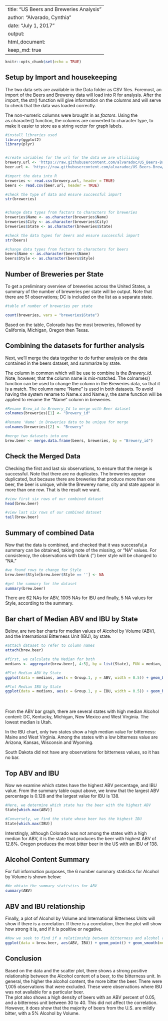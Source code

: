 
---
title: "US Beers and Breweries Analysis"
author: "Alvarado, Cynthia"
date: "July 1, 2017"
output:
  html_document:
    keep_md: true
---

```{r setup, include=FALSE}
knitr::opts_chunk$set(echo = TRUE)

```

## Setup by Import and housekeeping

The two data sets are available in the Data folder as CSV files.  Foremost, an import of the Beers and Brewerey data will load into R for analysis.  After the import, the str() function will give information on the columns and will serve to check that the data was loaded correctly.
<br>

The non-numeric columns were brought in as <i>factors</i>.  Using the as.character() function, the columns are converted to character type, to make it easier to store as a string vector for graph labels.


```{r gather}

#install libraries used
library(ggplot2)
library(plyr)


#create variables for the url for the data we are utlilizing
brewery.url <- 'https://raw.githubusercontent.com/alvaradoc/US_Beers-Brew/master/Data/Breweries.csv'
beer.url <- 'https://raw.githubusercontent.com/alvaradoc/US_Beers-Brew/master/Data/Beers.csv'

#import the data into R
breweries <- read.csv(brewery.url, header = TRUE)
beers <- read.csv(beer.url, header = TRUE)

#check the type of data and ensure successful import
str(breweries)


#change data types from factors to characters for breweries
breweries$Name <- as.character(breweries$Name)
breweries$City <- as.character(breweries$City)
breweries$State <- as.character(breweries$State)

#check the data types for beers and ensure successful import
str(beers)

#change data types from factors to characters for beers
beers$Name <- as.character(beers$Name)
beers$Style <- as.character(beers$Style)
```

## Number of Breweries per State

To get a preliminary overview of breweries across the United States, a summary of the number of breweries per state will be output. Note that there are 51 observations; DC is included on the list as a separate state.

```{r tallyByState}

#table of number of breweries per state

count(breweries, vars = "breweries$State")
```

Based on the table, Colorado has the most breweries, followed by California, Michigan, Oregon then Texas.

## Combining the datasets for further analysis

Next, we'll merge the data together to do further analysis on the data contained in the beers dataset, and summarize by state. <br>

The column in common which will be use to combine is the <i>Brewery_id</i>.  Note, however, that the column name is mis-matched. The colnames() function can be used to change the column in the Breweries data, so that it is a match. The column name "Name" is used in both datasets.  To avoid having the system rename to Name.x and Name.y, the same function will be applied to rename the "Name" column in breweries.

```{r combine}

#Rename Brew_id to Brewery_Id to merge with Beer dataset
colnames(breweries)[1] <- "Brewery_id"

#Rename 'Name' in Breweries data to be unique for merge
colnames(breweries)[2] <- "Brewery"

#merge two datasets into one
brew.beer <- merge.data.frame(beers, breweries, by = "Brewery_id")
```

## Check the Merged Data

Checking the first and last six observations, to ensure that the merge is successful.  Note that there are no duplicates.  The breweries appear duplicated, but because there are breweries that produce more than one beer, the beer is unique, while the Brewerey name, city and state appear in more than one row.  That is the result we want.

```{r HT}
#view first six rows of our combined dataset
head(brew.beer)

#view last six rows of our combined dataset
tail(brew.beer)
```

## Summary of combined Data

Now that the data is combined, and checked that it was successful,a summary can be obtained, taking note of the missing, or "NA" values.  For consistency, the observations with blank ('') beer style will be changed to "NA."

```{r summry}

#we found rows to change for Style
brew.beer$Style[brew.beer$Style == ''] <- NA

#get the summary for the dataset
summary(brew.beer)
```

There are 62 NAs for ABV, 1005 NAs for IBU and finally, 5 NA values for Style, according to the summary.

## Bar chart of Median ABV and IBU by State

Below, are two bar charts for median values of Alcohol by Volume (ABV), and the International Bitterness Unit (IBU), by state.

```{r medians}
#attach dataset to refer to column names
attach(brew.beer)

#first, we calculate the Median for both
medians <- aggregate(brew.beer[, 4:5], by = list(State), FUN = median, na.rm = TRUE, na.action = 0)

#Plot Median ABV by State
ggplot(data = medians, aes(x = Group.1, y = ABV, width = 0.5)) + geom_bar(stat = "identity", position = "identity") + labs(x = "State", y = "ABV")

#Plot Median IBU by State
ggplot(data = medians, aes(x = Group.1, y = IBU, width = 0.5)) + geom_bar(stat = "identity", position = "identity") + labs(x = "State", y = "IBU")

```
<br><br>From the ABV bar graph, there are several states with high median Alcohol content: DC, Kentucky, Michigan, New Mexico and West Virginia.  The lowest median is Utah.<br>

In the IBU chart, only two states show a high median value for bitterness: Maine and West Virginia. Among the states with a low bitterness value are Arizona, Kansas, Wisconsin and Wyoming.<br>

South Dakota did not have any observations for bitterness values, so it has no bar.

## Top ABV and IBU

Now we examine which states have the highest ABV percentage, and IBU value.  From the summary table ouput above, we know that the largest ABV percentage is 0.128 and the largest value for IBU is 138.

```{r max}

#Here, we determine which state has the beer with the highest ABV
State[which.max(ABV)]

#Conversely, we find the state whose beer has the highest IBU
State[which.max(IBU)]
```

Interstingly, although Colorado was not among the states with a high median for ABV, it is the state that produces the beer with highest ABV of 12.8%.  Oregon produces the most bitter beer in the US with an IBU of 138.

## Alcohol Content Summary

For full information purposes, the 6 number summary statistics for Alcohol by Volume is shown below:

```{r ABVsummy}
#We obtain the summary statistics for ABV
summary(ABV)
```

## ABV and IBU relationship

Finally, a plot of Alcohol by Volume and International Bitterness Units will show if there is a correlation.  If there is a correlation, then the plot will show how strong it is, and if it is positive or negative.

```{r corr}
#Now we seek to find if a relationship between bitterness and alcohol content exist
ggplot(data = brew.beer, aes(ABV, IBU)) + geom_point() + geom_smooth(method = lm, se = FALSE)
```

## Conclusion

Based on the data and the scatter plot, there shows a strong positive relationship between the Alcohol content of a beer, to the bitterness unit.  In general, the higher the alcohol content, the more bitter the beer. There were 1,005 observations that were excluded.  These were observations where IBU was not available for a particular beer. <br>
The plot also shows a high density of beers with an ABV percent of 0.05, and a bitterness unit between 30 to 40.  This did not affect the correlation.  However, it does show that the majority of beers from the U.S. are mildly bitter, with a 5% Alcohol by Volume. 
<br><br>
